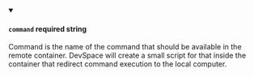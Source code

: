 
<details className="config-field" data-expandable="false" open>
<summary>

#### `command` <span class="config-field-required" data-required="false">required</span> <span class="config-field-type">string</span> <span class="config-field-default"></span> <span class="config-field-enum"></span>

Command is the name of the command that should be available in the remote container. DevSpace
will create a small script for that inside the container that redirect command execution to
the local computer.

</summary>



</details>
